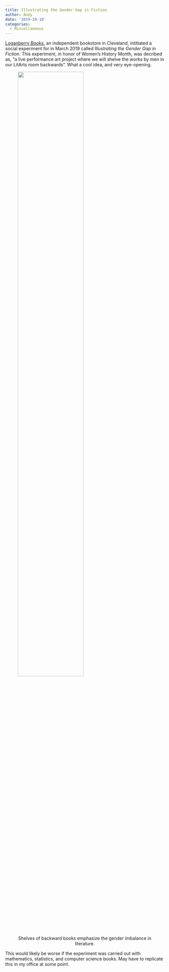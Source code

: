 ```yaml
---
title: Illustrating the Gender Gap in Fiction
author: Andy
date: '2019-10-10'
categories:
  - Miscellaneous
---
```


[Loganberry Books](http://www.loganberrybooks.com/), an independent bookstore in Cleveland, intitiated a social experiment for in March 2019 called *Illustrating the Gender Gap in Fiction*. This experiment, in honor of Women's History Month, was decribed as, "a live performance art project where we will shelve the works by men in our LitArts room backwards". What a cool idea, and very eye-opening.

<figure>
<img src="https://img.huffingtonpost.com/asset/58bef44c1500003b16abdba9.jpeg?cache=llc8jv8akx&ops=scalefit_720_noupscale" alt="" width="70%"/>
<figcaption style="text-align:center;">Shelves of backward books emphasize the gender imbalance in literature. </figcaption>
</figure>

This would likely be worse if the experiment was carried out with mathematics, statistics, and computer science books. May have to replicate this in my office at some point.